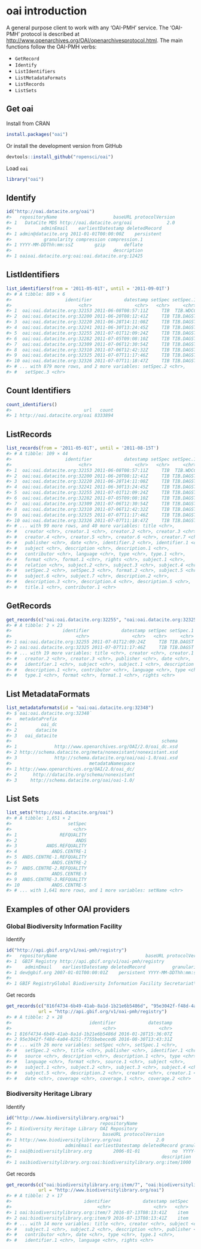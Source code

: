 <!--
%\VignetteEngine{knitr::knitr}
%\VignetteIndexEntry{oai introduction}
%\VignetteEncoding{UTF-8}
-->



oai introduction
================

A general purpose client to work with any 'OAI-PMH' service. The 'OAI-PMH' protocol is described at [http://www.openarchives.org/OAI/openarchivesprotocol.html](http://www.openarchives.org/OAI/openarchivesprotocol.html). The main functions follow the OAI-PMH verbs:

* `GetRecord`
* `Identify`
* `ListIdentifiers`
* `ListMetadataFormats`
* `ListRecords`
* `ListSets`

## Get oai

Install from CRAN


```r
install.packages("oai")
```

Or install the development version from GitHub


```r
devtools::install_github("ropensci/oai")
```

Load `oai`


```r
library("oai")
```

## Identify


```r
id("http://oai.datacite.org/oai")
#>   repositoryName                     baseURL protocolVersion
#> 1   DataCite MDS http://oai.datacite.org/oai             2.0
#>           adminEmail    earliestDatestamp deletedRecord
#> 1 admin@datacite.org 2011-01-01T00:00:00Z    persistent
#>            granularity compression compression.1
#> 1 YYYY-MM-DDThh:mm:ssZ        gzip       deflate
#>                                      description
#> 1 oaioai.datacite.org:oai:oai.datacite.org:12425
```

## ListIdentifiers


```r
list_identifiers(from = '2011-05-01T', until = '2011-09-01T')
#> # A tibble: 889 × 6
#>                    identifier            datestamp setSpec setSpec.1
#>                         <chr>                <chr>   <chr>     <chr>
#> 1  oai:oai.datacite.org:32153 2011-06-08T08:57:11Z     TIB  TIB.WDCC
#> 2  oai:oai.datacite.org:32200 2011-06-20T08:12:41Z     TIB TIB.DAGST
#> 3  oai:oai.datacite.org:32220 2011-06-28T14:11:08Z     TIB TIB.DAGST
#> 4  oai:oai.datacite.org:32241 2011-06-30T13:24:45Z     TIB TIB.DAGST
#> 5  oai:oai.datacite.org:32255 2011-07-01T12:09:24Z     TIB TIB.DAGST
#> 6  oai:oai.datacite.org:32282 2011-07-05T09:08:10Z     TIB TIB.DAGST
#> 7  oai:oai.datacite.org:32309 2011-07-06T12:30:54Z     TIB TIB.DAGST
#> 8  oai:oai.datacite.org:32310 2011-07-06T12:42:32Z     TIB TIB.DAGST
#> 9  oai:oai.datacite.org:32325 2011-07-07T11:17:46Z     TIB TIB.DAGST
#> 10 oai:oai.datacite.org:32326 2011-07-07T11:18:47Z     TIB TIB.DAGST
#> # ... with 879 more rows, and 2 more variables: setSpec.2 <chr>,
#> #   setSpec.3 <chr>
```

## Count Identifiers


```r
count_identifiers()
#>                           url   count
#> 1 http://oai.datacite.org/oai 8333894
```

## ListRecords


```r
list_records(from = '2011-05-01T', until = '2011-08-15T')
#> # A tibble: 109 × 44
#>                    identifier            datestamp setSpec setSpec.1
#>                         <chr>                <chr>   <chr>     <chr>
#> 1  oai:oai.datacite.org:32153 2011-06-08T08:57:11Z     TIB  TIB.WDCC
#> 2  oai:oai.datacite.org:32200 2011-06-20T08:12:41Z     TIB TIB.DAGST
#> 3  oai:oai.datacite.org:32220 2011-06-28T14:11:08Z     TIB TIB.DAGST
#> 4  oai:oai.datacite.org:32241 2011-06-30T13:24:45Z     TIB TIB.DAGST
#> 5  oai:oai.datacite.org:32255 2011-07-01T12:09:24Z     TIB TIB.DAGST
#> 6  oai:oai.datacite.org:32282 2011-07-05T09:08:10Z     TIB TIB.DAGST
#> 7  oai:oai.datacite.org:32309 2011-07-06T12:30:54Z     TIB TIB.DAGST
#> 8  oai:oai.datacite.org:32310 2011-07-06T12:42:32Z     TIB TIB.DAGST
#> 9  oai:oai.datacite.org:32325 2011-07-07T11:17:46Z     TIB TIB.DAGST
#> 10 oai:oai.datacite.org:32326 2011-07-07T11:18:47Z     TIB TIB.DAGST
#> # ... with 99 more rows, and 40 more variables: title <chr>,
#> #   creator <chr>, creator.1 <chr>, creator.2 <chr>, creator.3 <chr>,
#> #   creator.4 <chr>, creator.5 <chr>, creator.6 <chr>, creator.7 <chr>,
#> #   publisher <chr>, date <chr>, identifier.2 <chr>, identifier.1 <chr>,
#> #   subject <chr>, description <chr>, description.1 <chr>,
#> #   contributor <chr>, language <chr>, type <chr>, type.1 <chr>,
#> #   format <chr>, format.1 <chr>, rights <chr>, subject.1 <chr>,
#> #   relation <chr>, subject.2 <chr>, subject.3 <chr>, subject.4 <chr>,
#> #   setSpec.2 <chr>, setSpec.3 <chr>, format.2 <chr>, subject.5 <chr>,
#> #   subject.6 <chr>, subject.7 <chr>, description.2 <chr>,
#> #   description.3 <chr>, description.4 <chr>, description.5 <chr>,
#> #   title.1 <chr>, contributor.1 <chr>
```

## GetRecords


```r
get_records(c("oai:oai.datacite.org:32255", "oai:oai.datacite.org:32325"))
#> # A tibble: 2 × 23
#>                   identifier            datestamp setSpec setSpec.1
#>                        <chr>                <chr>   <chr>     <chr>
#> 1 oai:oai.datacite.org:32255 2011-07-01T12:09:24Z     TIB TIB.DAGST
#> 2 oai:oai.datacite.org:32325 2011-07-07T11:17:46Z     TIB TIB.DAGST
#> # ... with 19 more variables: title <chr>, creator <chr>, creator.1 <chr>,
#> #   creator.2 <chr>, creator.3 <chr>, publisher <chr>, date <chr>,
#> #   identifier.1 <chr>, subject <chr>, subject.1 <chr>, description <chr>,
#> #   description.1 <chr>, contributor <chr>, language <chr>, type <chr>,
#> #   type.1 <chr>, format <chr>, format.1 <chr>, rights <chr>
```

## List MetadataFormats


```r
list_metadataformats(id = "oai:oai.datacite.org:32348")
#> $`oai:oai.datacite.org:32348`
#>   metadataPrefix
#> 1         oai_dc
#> 2       datacite
#> 3   oai_datacite
#>                                                        schema
#> 1              http://www.openarchives.org/OAI/2.0/oai_dc.xsd
#> 2 http://schema.datacite.org/meta/nonexistant/nonexistant.xsd
#> 3              http://schema.datacite.org/oai/oai-1.0/oai.xsd
#>                             metadataNamespace
#> 1 http://www.openarchives.org/OAI/2.0/oai_dc/
#> 2      http://datacite.org/schema/nonexistant
#> 3     http://schema.datacite.org/oai/oai-1.0/
```

## List Sets


```r
list_sets("http://oai.datacite.org/oai")
#> # A tibble: 1,651 × 2
#>                     setSpec
#>                       <chr>
#> 1                REFQUALITY
#> 2                      ANDS
#> 3           ANDS.REFQUALITY
#> 4             ANDS.CENTRE-1
#> 5  ANDS.CENTRE-1.REFQUALITY
#> 6             ANDS.CENTRE-2
#> 7  ANDS.CENTRE-2.REFQUALITY
#> 8             ANDS.CENTRE-3
#> 9  ANDS.CENTRE-3.REFQUALITY
#> 10            ANDS.CENTRE-5
#> # ... with 1,641 more rows, and 1 more variables: setName <chr>
```

## Examples of other OAI providers

### Global Biodiversity Information Facility

Identify


```r
id("http://api.gbif.org/v1/oai-pmh/registry")
#>   repositoryName                                 baseURL protocolVersion
#> 1  GBIF Registry http://api.gbif.org/v1/oai-pmh/registry             2.0
#>     adminEmail    earliestDatestamp deletedRecord          granularity
#> 1 dev@gbif.org 2007-01-01T00:00:01Z    persistent YYYY-MM-DDThh:mm:ssZ
#>                                                                                                                                                                                                                                                                                                                    description
#> 1 GBIF RegistryGlobal Biodiversity Information Facility Secretariat\n\t\tThe GBIF Registry — the entities that make up the GBIF network.\n\t\tThis OAI-PMH service exposes Datasets, organized into sets of country, installation and resource type.\n\t\tFor more information, see http://www.gbif.org/developer/registry\n\t
```

Get records


```r
get_records(c("816f4734-6b49-41ab-8a1d-1b21e6b5486d", "95e3042f-f48d-4a04-8251-f755bebeced6"),
            url = "http://api.gbif.org/v1/oai-pmh/registry")
#> # A tibble: 2 × 28
#>                             identifier            datestamp
#>                                  <chr>                <chr>
#> 1 816f4734-6b49-41ab-8a1d-1b21e6b5486d 2016-01-28T15:36:07Z
#> 2 95e3042f-f48d-4a04-8251-f755bebeced6 2016-08-30T13:43:31Z
#> # ... with 26 more variables: setSpec <chr>, setSpec.1 <chr>,
#> #   setSpec.2 <chr>, title <chr>, publisher <chr>, identifier.1 <chr>,
#> #   source <chr>, description <chr>, description.1 <chr>, type <chr>,
#> #   language <chr>, format <chr>, source.1 <chr>, subject <chr>,
#> #   subject.1 <chr>, subject.2 <chr>, subject.3 <chr>, subject.4 <chr>,
#> #   subject.5 <chr>, description.2 <chr>, creator <chr>, creator.1 <chr>,
#> #   date <chr>, coverage <chr>, coverage.1 <chr>, coverage.2 <chr>
```

### Biodiversity Heritage Library

Identify


```r
id("http://www.biodiversitylibrary.org/oai")
#>                                 repositoryName
#> 1 Biodiversity Heritage Library OAI Repository
#>                                  baseURL protocolVersion
#> 1 http://www.biodiversitylibrary.org/oai             2.0
#>                    adminEmail earliestDatestamp deletedRecord granularity
#> 1 oai@biodiversitylibrary.org        2006-01-01            no  YYYY-MM-DD
#>                                                        description
#> 1 oaibiodiversitylibrary.org:oai:biodiversitylibrary.org:item/1000
```

Get records


```r
get_records(c("oai:biodiversitylibrary.org:item/7", "oai:biodiversitylibrary.org:item/9"),
            url = "http://www.biodiversitylibrary.org/oai")
#> # A tibble: 2 × 17
#>                           identifier            datestamp setSpec
#>                                <chr>                <chr>   <chr>
#> 1 oai:biodiversitylibrary.org:item/7 2016-07-13T08:13:41Z    item
#> 2 oai:biodiversitylibrary.org:item/9 2016-07-13T08:13:41Z    item
#> # ... with 14 more variables: title <chr>, creator <chr>, subject <chr>,
#> #   subject.1 <chr>, subject.2 <chr>, description <chr>, publisher <chr>,
#> #   contributor <chr>, date <chr>, type <chr>, type.1 <chr>,
#> #   identifier.1 <chr>, language <chr>, rights <chr>
```
